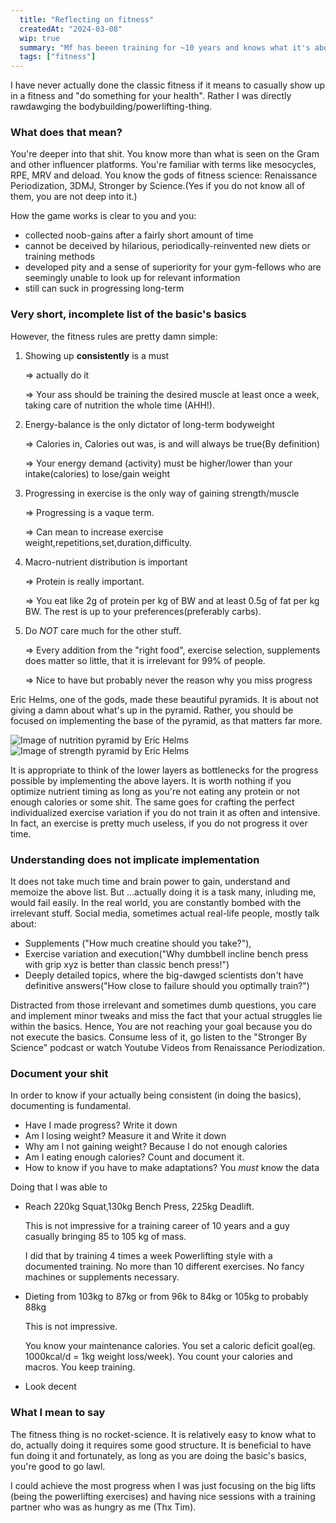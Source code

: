 ```yaml
---
  title: "Reflecting on fitness"
  createdAt: "2024-03-08"
  wip: true
  summary: "Mf has beeen training for ~10 years and knows what it's about"
  tags: ["fitness"]
---
```


I have never actually done the classic fitness if it means to casually show up in a fitness and "do something for your health".
Rather I was directly rawdawging the bodybuilding/powerlifting-thing.

### What does that mean?

You're deeper into that shit.
You know more than what is seen on the Gram and other influencer platforms.
You're familiar with terms like mesocycles, RPE, MRV and deload.
You know the gods of fitness science: Renaissance Periodization, 3DMJ, Stronger by Science.(Yes if you do not know all of them, you are not deep into it.)

How the game works is clear to you and you:

- collected noob-gains after a fairly short amount of time
- cannot be deceived by hilarious, periodically-reinvented new diets or training methods
- developed pity and a sense of superiority for your gym-fellows who are seemingly unable to look up for relevant information
- still can suck in progressing long-term

### Very short, incomplete list of the basic's basics

However, the fitness rules are pretty damn simple:

1. Showing up **consistently** is a must

   => actually do it

   => Your ass should be training the desired muscle at least once a week, taking care of nutrition the whole time (AHH!).

2. Energy-balance is the only dictator of long-term bodyweight

   => Calories in, Calories out was, is and will always be true(By definition)

   => Your energy demand (activity) must be higher/lower than your intake(calories) to lose/gain weight

3. Progressing in exercise is the only way of gaining strength/muscle

   => Progressing is a vaque term.

   => Can mean to increase exercise weight,repetitions,set,duration,difficulty.

4. Macro-nutrient distribution is important

   => Protein is really important.

   => You eat like 2g of protein per kg of BW and at least 0.5g of fat per kg BW. The rest is up to your preferences(preferably carbs).

5. Do _NOT_ care much for the other stuff.

   => Every addition from the "right food", exercise selection, supplements does matter so little, that it is irrelevant for 99% of people.

   => Nice to have but probably never the reason why you miss progress

Eric Helms, one of the gods, made these beautiful pyramids. It is about not giving a damn about what's up in the pyramid.
Rather, you should be focused on implementing the base of the pyramid, as that matters far more.

<TwoGrid>
  <Image
    src="/nutrition_pyramid.png"
    alt="Image of nutrition pyramid by Eric Helms"
    height={600}
    width={400}
  />
  <Image
    src="/strength_pyramid.png"
    alt="Image of strength pyramid by Eric Helms"
    height={600}
    width={400}
  />
</TwoGrid>

It is appropriate to think of the lower layers as bottlenecks for the progress possible by implementing the above layers.
It is worth nothing if you optimize nutrient timing as long as you're not eating any protein or not enough calories or some shit.
The same goes for crafting the perfect individualized exercise variation if you do not train it as often and intensive.
In fact, an exercise is pretty much useless, if you do not progress it over time.

### Understanding does not implicate implementation

It does not take much time and brain power to gain, understand and memoize the above list.
But ...actually doing it is a task many, inluding me, would fail easily.
In the real world, you are constantly bombed with the irrelevant stuff.
Social media, sometimes actual real-life people, mostly talk about:

- Supplements ("How much creatine should you take?"),
- Exercise variation and execution("Why dumbbell incline bench press with grip xyz is better than classic bench press!")
- Deeply detailed topics, where the big-dawged scientists don't have definitive answers("How close to failure should you optimally train?")

Distracted from those irrelevant and sometimes dumb questions, you care and implement minor tweaks and miss the fact that your actual struggles lie within the basics.
Hence, You are not reaching your goal because you do not execute the basics. Consume less of it,
go listen to the "Stronger By Science" podcast or watch Youtube Videos from Renaissance Periodization.

### Document your shit

In order to know if your actually being consistent (in doing the basics), documenting is fundamental.

- Have I made progress? Write it down
- Am I losing weight? Measure it and Write it down
- Why am I not gaining weight? Because I do not enough calories
- Am I eating enough calories? Count and document it.
- How to know if you have to make adaptations? You _must_ know the data

Doing that I was able to

- Reach 220kg Squat,130kg Bench Press, 225kg Deadlift.

  This is not impressive for a training career of 10 years and a guy casually bringing 85 to 105 kg of mass.

  I did that by training 4 times a week Powerlifting style with a documented training. No more than 10 different exercises.
  No fancy machines or supplements necessary.

- Dieting from 103kg to 87kg or from 96k to 84kg or 105kg to probably 88kg

  This is not impressive.

  You know your maintenance calories. You set a caloric deficit goal(eg. 1000kcal/d = 1kg weight loss/week). You count your calories and macros. You keep training.

- Look decent

### What I mean to say

The fitness thing is no rocket-science. It is relatively easy to know what to do, actually doing it requires some good structure.
It is beneficial to have fun doing it and fortunately, as long as you are doing the basic's basics, you're good to go lawl.

I could achieve the most progress when I was just focusing on the big lifts (being the powerlifting exercises)
and having nice sessions with a training partner who was as hungry as me (Thx Tim).
